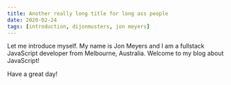 ```yaml
---
title: Another really long title for long ass people
date: 2020-02-24
tags: [introduction, dijonmusters, jon meyers]
---
```


Let me introduce myself. My name is Jon Meyers and I am a fullstack JavaScript developer from Melbourne, Australia. Welcome to my blog about JavaScript!

Have a great day!
